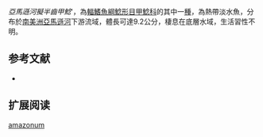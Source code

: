 {{Speciesbox
| name = 亞馬遜河擬半齒甲鯰
| image = 
| image_width = 250px
| image_caption = 
| status = NE
| status_system = IUCN3.1
| genus = Pseudohemiodon
| species = amazonum
| authority = [[Delsman|Delsman]], 1941
| synonyms = *''Loricaria apeltogaster amazonum'',Delsman, 1941
*''Pseudohemiodon amazonus'',Delsman, 1941
}}

''亞馬遜河擬半齒甲鯰'''，為[[輻鰭魚綱|輻鰭魚綱]][[鯰形目|鯰形目]][[甲鯰科|甲鯰科]]的其中一[[種|種]]，為熱帶淡水魚，分布於[[南美洲|南美洲]][[亞馬遜河|亞馬遜河]]下游流域，體長可達9.2公分，棲息在底層水域，生活習性不明。
==参考文献==
*{{FishBase_species|genus=Pseudohemiodon|species=amazonum|year=2014|month=11}}

== 扩展阅读 ==
{{refbegin}}
{{wikispecies-inline|Pseudohemiodon amazonum|亞馬遜河擬半齒甲鯰}}
{{refend}}
{{Taxonbar|from=Q5607120}}

[[Category:擬半齒甲鯰屬|amazonum]]
